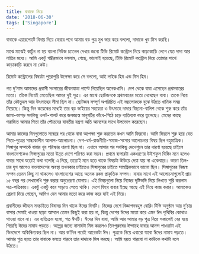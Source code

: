 ```yaml
---
title: বাবাকে নিয়ে
date: '2018-06-30'
tags: ['Singapore']
---
```


বাবাকে এয়ারপোর্টে বিদায় দিয়ে ফেরার পথে আমার বড় পুত্র মুখ ভার করে বললো, দাদাকে খুব মিস করছি।

মাঝে মাঝেই কার্টুন না হয় বাংলা নিউজ চ্যানেল দেখার জন্যে টিভি রিমোট কন্ট্রোল নিয়ে কাড়াকাড়ি লেগে যেত দাদা আর নাতির মধ্যে। আমি একটু গম্ভীরভাবে বললাম, গেছে, ভালোই হয়েছে, টিভি রিমোট কন্ট্রোল নিয়ে তোমার সাথে কাড়াকাড়ি করবে না কেউ।

রিমোট কন্ট্রোলের বিষয়টা পুরোপুরি উপেক্ষা করে সে বললো, আই লাইক হিম এন্ড মিস হিম।

গত দু’মাস আমাদের প্রবাসী সংসারের জীবনযাত্রা পাল্টে গিয়েছিল অনেকখানি। দেশ থেকে বাবা এসেছেন প্রথমবারের মতো। তাঁকে নিয়েই মেতেছিল আমার দুই পুত্র। এর মাঝে ছোটজনকে প্রথমবারের মতো দেখেছেন বাবা। তাকে নিয়ে তাঁর কৌতুহল আর উৎসাহের সীমা ছিল না। ছোটজন সম্পূর্ণ অপরিচিত এই ভদ্রলোককে বুঝে উঠতে খানিক সময় নিয়েছে। কিন্তু দিন কয়েকের মধ্যেই তার বড় ভাইয়ের সহায়তা ও উৎসাহে দাদার বিছানা-বালিশ থেকে শুরু করে তাঁর জামা-কাপড় সবকিছু ওলট-পালট করে জলজ্যন্ত মানুষটির কাঁধে-পিঠে চড়ে ব্যতিব্যস্ত করে তুলেছে। স্নেহের কাছে পরাজিত আমার পিতা তাঁর পৌত্রদের যাবতীয় যন্ত্রণা অতি আনন্দের সাথে উপভোগ করেছেন।

আমার কাজের দিনগুলোতে সন্ধ্যের পর থেকে বাবা অপেক্ষা শুরু করতেন কখন আমি ফিরবো। আমি ফিরলে শুরু হয়ে যেত পিতা-পুত্রের সান্ধ্যকালীন আলাপ-আলোচনা। দেশ-ধর্ম-রাজনীতি-সমাজ-সংসার আলোচনার বিষয় ছিল বহুমাত্রিক। সিঙ্গাপুর সম্পর্কে বাবার খুব পরিস্কার ধারণা ছিল না। এখানে আসার পর সবকিছু দেখেশুনে তার ধারণা হয়েছে চাইলে বাংলাদেশকেও সিঙ্গাপুরের মতো উন্নত দেশে পরিণত করা সম্ভব। প্রথমে ব্যপারটা একধরণের উইশফুল থিঙ্কিং মনে হলেও বাবার সাথে যতোই কথা বলেছি এ নিয়ে, ততোই মনে হতে থাকে বিষয়টা উড়িয়ে দেয়া যায় না একেবারে। কারণ তিন-চার যুগ আগেও বাংলাদেশের অবস্থা তখনকার চাইতেও সিঙ্গাপুরের চাইতে সামগ্রিকভাবে ভালো ছিল। সিঙ্গাপুরের নিজস্ব সম্পদ তেমন কিছু না থাকলেও বাংলাদেশের আছে অনেক রকম প্রাকৃতিক সম্পদ। বাবার সাথে এই আলোচনাগুলোই প্রায় ১৫ বছর পর লেখালেখি শুরু করার অনুপ্রেরণা যোগায়। এই বিষয়গুলো নিয়ে নিজের দৃষ্টিভঙ্গি নিয়ে লিখতে শুরি করলাম পত্র-পত্রিকায়। একটু একটু করে সাড়াও পেতে থাকি। দেশে ফিরে বাবার ইচ্ছে আছে এই নিয়ে কাজ করার। আমাকেও প্রেরণা দিয়ে গেছেন, আমিও যেন আমার মতো করে কাজ করে যাই এই নিয়ে।

প্রবাসীদের জীবনে সবচাইতে বিষাদয় দিন থাকে ঈদের দিনটি। নিজের দেশে বিজ্ঞাপনবহুল বোরিং টিভি অনুষ্ঠান আর দু’চার বাসার সেমাই খাওয়া ছাড়া আসলে তেমন কিছুই করা হয় না, কিন্তু দেশের ঈদের মতো করে এমন ঈদ পৃথিবির কোথাও পাওয়া যাবে না। এর ব্যতিক্রম হলো, গত ঈদটি। ঈদের দিন বাবা, আমি আর আমার বড় পুত্র নিয়ে সকালেই বের হয়ে গিয়েছি ঈদের নামায পড়তে। অল্পের জন্যে নামাযটা মিস করলেও তিনপুরুষের ঈদ্গাহে যাবার আনন্দ পাওয়াটা এই ভিনদেশে অকিঞ্চিতকর ছিল না। আর ক’দিন পরেই আরেকটা ঈদ। পুত্রকে নিয়ে এবারো যাবো ঈদের নামায পড়তে। আমার পুত্র হয়ত তার বাবাকে বলতে পারবে তার দাদাকে মিস করছে। আমি হয়ত পারবো না কাউকে কথাটা বলে উঠতে।